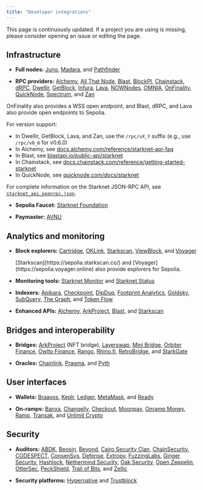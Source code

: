 ```yaml
---
title: "Developer integrations"
---
```


<Warning>
This page is continuously updated. If a project you are using is missing, please consider opening an issue or editing the page.
</Warning>

## Infrastructure

* **Full nodes:** [Juno](https://www.nethermind.io/juno), [Madara](https://github.com/madara-alliance/madara), and [Pathfinder](https://equilibrium.co/projects/pathfinder)

* **RPC providers:**
[Alchemy](http://www.alchemy.com/starknet),
[All That Node](https://www.allthatnode.com/starknet.dsrv),
[Blast](http://blastapi.io/public-api/starknet),
[BlockPI](http://blockpi.io/starknet),
[Chainstack](https://chainstack.com/build-better-with-starknet/),
[dRPC](https://drpc.org/chainlist/starknet),
[Dwellir](https://www.dwellir.com/),
[GetBlock](https://getblock.io/nodes/strk/),
[Infura](https://www.infura.io/networks/ethereum/starknet),
[Lava](https://www.lavanet.xyz/),
[NOWNodes](https://nownodes.io/starknet),
[OMNIA](https://omniatech.io/),
[OnFinality](https://onfinality.io/networks/starknet),
[QuickNode](https://www.quicknode.com/chains/strk),
[Spectrum](https://spectrumnodes.com/),
and [Zan](https://zan.top/home/node-service)

<Note>
OnFinality also provides a WSS open endpoint, and Blast, dRPC, and Lava also provide open endpoints to Sepolia.

For version support:

* In Dwellir, GetBlock, Lava, and Zan, use the `/rpc/vX_Y` suffix (e.g., use `/rpc/v0_6` for v0.6.0)
* In Alchemy, see [docs.alchemy.com/reference/starknet-api-faq](https://docs.alchemy.com/reference/starknet-api-faq#what-versions-of-starknet-api-are-supported)
* In Blast, see [blastapi.io/public-api/starknet](https://blastapi.io/public-api/starknet)
* In Chainstack, see [docs.chainstack.com/reference/getting-started-starknet](https://docs.chainstack.com/reference/getting-started-starknet#starknet-json-rpc-version-endpoints)
* In QuickNode, see [quicknode.com/docs/starknet](https://www.quicknode.com/docs/starknet#supporting-multiple-versions)

For complete information on the Starknet JSON-RPC API, see [`starknet_api_openrpc.json`](https://github.com/starkware-libs/starknet-specs/blob/master/api/starknet_api_openrpc.json).
</Note>

* **Sepolia Faucet:** [Starknet Foundation](https://faucet.starknet.io/)

* **Paymaster:** [AVNU](https://github.com/avnu-labs/paymaster)

## Analytics and monitoring

* **Block explorers:** [Cartridge](https://explorer.cartridge.gg/), [OKLink](https://www.oklink.com/starknet), [Starkscan](https://starkscan.co), [ViewBlock](https://viewblock.io/starknet), and [Voyager](https://voyager.online)

  <Note>
    [Starkscan](https://sepolia.starkscan.co/) and [Voyager](https://sepolia.voyager.online) also provide explorers for Sepolia.
  </Note>

* **Monitoring tools:** [Starknet Monitor](https://www.starknet-monitor.com/) and [Starknet Status](https://status.starknet.io/)

* **Indexers:** [Apibara](https://www.apibara.com/), [Checkpoint](https://checkpoint.box/), [DipDup](https://dipdup.io/), [Footprint Analytics](https://www.footprint.network/), [Goldsky](https://goldsky.com/chains/starknet), [SubQuery](https://subquery.network/), [The Graph](https://thegraph.com/), and [Token Flow](https://tokenflow.live/)

* **Enhanced APIs:** [Alchemy](https://docs.alchemy.com/reference/starknet-api-endpoints#nft-api), [ArkProject](https://www.arkproject.dev/products/nft-api), [Blast](https://docs.blastapi.io/blast-documentation/apis-documentation/builder-api/starknet), and [Starkscan](https://starkscan.co/api-info)

## Bridges and interoperability

* **Bridges:** [ArkProject](https://bridge.arkproject.dev/) (NFT bridge), [Layerswap](https://layerswap.io/app), [Mini Bridge](https://minibridge.chaineye.tools/?src=ethereum\&dst=starknet), [Orbiter Finance](https://www.orbiter.finance/en?src_chain=1\&tgt_chain=SN_MAIN\&src_token=ETH), [Owlto Finance](https://owlto.finance/), [Rango](https://app.rango.exchange/bridge?fromBlockchain=ARBITRUM\&fromToken=ETH\&toBlockchain=STARKNET\&toToken=ETH—0x49d36570d4e46f48e99674bd3fcc84644ddd6b96f7c741b1562b82f9e004dc7), [Rhino.fi](https://app.rhino.fi/bridge?token=ETH\&chainOut=STARKNET\&chain=ETHEREUM), [RetroBridge](https://app.retrobridge.io/?tokenFrom=ETH), and [StarkGate](https://starkgate.starknet.io/bridge/deposit)

* **Oracles:** [Chainlink](https://docs.chain.link/data-feeds/starknet/), [Pragma](https://docs.pragma.build/starknet/), and [Pyth](https://docs.pyth.network/price-feeds/use-real-time-data/starknet/)

## User interfaces

* **Wallets:** [Braavos](https://braavos.app/), [Keplr](https://www.keplr.app/), [Ledger](https://www.ledger.com/), [MetaMask](https://snaps.consensys.io/starknet), and [Ready](https://www.ready.co/ready-wallet)

* **On-ramps:** [Banxa](https://banxa.com/), [Changelly](https://changelly.com/), [Checkout](https://fun.xyz/), [Moonpay](https://www.moonpay.com/), [Onramp Money](https://onramp.money/), [Ramp](https://ramp.network/), [Transak](https://transak.com/), and [Unlimit Crypto](https://www.crypto.unlimit.com/)

## Security

* **Auditors:** [ABDK](https://www.abdk.consulting/), [Beosin](https://beosin.com/), [Beyond](https://beyondaudit.github.io/), [Cairo Security Clan](https://cairosecurityclan.com/), [ChainSecurity](https://chainsecurity.com/), [CODESPECT](https://codespect.net/), [ConsenSys](http://consensys.net/diligence), [Defense](https://thesis.co/defense), [Extropy](https://www.extropy.io/), [FuzzingLabs](https://fuzzinglabs.com/), [Ginger Security](https://gingersec.xyz/), [Hashlock](https://hashlock.com/), [Nethermind Security](https://www.nethermind.io/smart-contract-audits), [Oak Security](https://www.oaksecurity.io/), [Open Zeppelin](https://www.openzeppelin.com/), [OtterSec](https://osec.io/), [PeckShield](https://peckshield.com/), [Trail of Bits](http://www.trailofbits.com/), and [Zellic](https://www.zellic.io/)

* **Security platforms:** [Hypernative](https://www.hypernative.io/) and [Trustblock](https://trustblock.run/)